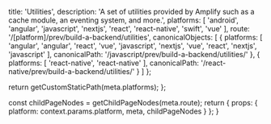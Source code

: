 
  title: 'Utilities',
  description: 'A set of utilities provided by Amplify such as a cache module, an eventing system, and more.',
  platforms: [
    'android',
    'angular',
    'javascript',
    'nextjs',
    'react',
    'react-native',
    'swift',
    'vue'
  ],
  route: '/[platform]/prev/build-a-backend/utilities',
  canonicalObjects: [
    {
      platforms: [
        'angular',
        'angular',
        'react',
        'vue',
        'javascript',
        'nextjs',
        'vue',
        'react',
        'nextjs',
        'javascript'
      ],
      canonicalPath: '/javascript/prev/build-a-backend/utilities/'
    },
    {
      platforms: [
        'react-native',
        'react-native'
      ],
      canonicalPath: '/react-native/prev/build-a-backend/utilities/'
    }
  ]
};

  return getCustomStaticPath(meta.platforms);
};

  const childPageNodes = getChildPageNodes(meta.route);
  return {
    props: {
      platform: context.params.platform,
      meta,
      childPageNodes
    }
  };
}

<Overview childPageNodes={props.childPageNodes} />
